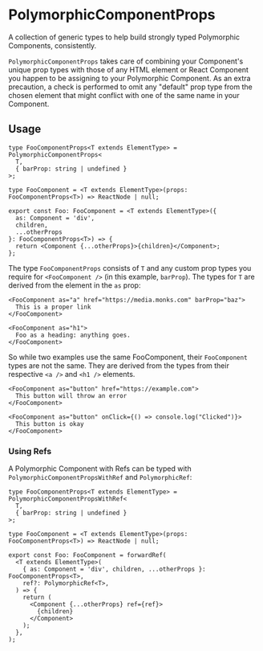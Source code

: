 
<Meta title="Types / PolymorphicComponentProps" />

# PolymorphicComponentProps

A collection of generic types to help build strongly typed Polymorphic Components, consistently.

`PolymorphicComponentProps` takes care of combining your Component's unique prop types with those of
any HTML element or React Component you happen to be assigning to your Polymorphic Component. As an
extra precaution, a check is performed to omit any "default" prop type from the chosen element that
might conflict with one of the same name in your Component.

## Usage

```tsx
type FooComponentProps<T extends ElementType> = PolymorphicComponentProps<
  T,
  { barProp: string | undefined }
>;

type FooComponent = <T extends ElementType>(props: FooComponentProps<T>) => ReactNode | null;

export const Foo: FooComponent = <T extends ElementType>({
  as: Component = 'div',
  children,
  ...otherProps
}: FooComponentProps<T>) => {
  return <Component {...otherProps}>{children}</Component>;
};
```

The type `FooComponentProps` consists of `T` and any custom prop types you require for
`<FooComponent />` (in this example, `barProp`). The types for `T` are derived from the element in
the `as` prop:

```tsx
<FooComponent as="a" href="https://media.monks.com" barProp="baz">
  This is a proper link
</FooComponent>

<FooComponent as="h1">
  Foo as a heading: anything goes.
</FooComponent>
```

So while two examples use the same FooComponent, their `FooComponent` types are not the same. They
are derived from the types from their respective `<a />` and `<h1 />` elements.

```tsx
<FooComponent as="button" href="https://example.com">
  This button will throw an error
</FooComponent>

<FooComponent as="button" onClick={() => console.log("Clicked")}>
  This button is okay
</FooComponent>
```

### Using Refs

A Polymorphic Component with Refs can be typed with `PolymorphicComponentPropsWithRef` and
`PolymorphicRef`:

```tsx
type FooComponentProps<T extends ElementType> = PolymorphicComponentPropsWithRef<
  T,
  { barProp: string | undefined }
>;

type FooComponent = <T extends ElementType>(props: FooComponentProps<T>) => ReactNode | null;

export const Foo: FooComponent = forwardRef(
  <T extends ElementType>(
    { as: Component = 'div', children, ...otherProps }: FooComponentProps<T>,
    ref?: PolymorphicRef<T>,
  ) => {
    return (
      <Component {...otherProps} ref={ref}>
        {children}
      </Component>
    );
  },
);
```
